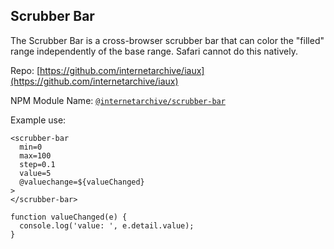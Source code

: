 <Meta title="Demos/ScrubberBar/Overview" />

## Scrubber Bar

The Scrubber Bar is a cross-browser scrubber bar that can color the "filled" range independently of the base range. Safari cannot do this natively.

Repo: [https://github.com/internetarchive/iaux](https://github.com/internetarchive/iaux)

NPM Module Name: [`@internetarchive/scrubber-bar`](https://www.npmjs.com/package/@internetarchive/scrubber-bar)

Example use:

```
<scrubber-bar
  min=0
  max=100
  step=0.1
  value=5
  @valuechange=${valueChanged}
>
</scrubber-bar>

function valueChanged(e) {
  console.log('value: ', e.detail.value);
}
```
